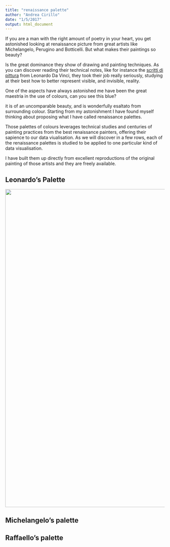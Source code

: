 ```yaml
---
title: "renaissance palette"
author: "Andrea Cirillo"
date: "1/5/2017"
output: html_document
---
```


If you are a man with the right amount of poetry in your heart, you get astonished looking at renaissance picture from great artists like Michelangelo, Perugino and Botticelli. But what makes their paintings so beauty? 

Is the great dominance they show of drawing and painting techniques. As you can discover reading their technical notes, like for instance the  [scritti di pittura]() from Leonardo Da Vinci, they took their job really seriously, studying at their best how to better represent visible, and invisible, reality.

One of  the aspects have always astonished me have been the great maestria in the use of colours, can you see this blue?

[]()

it is of an uncomparable beauty, and is wonderfully esaltato from surrounding colour. Starting from my astonishment I have found myself thinking about proposing what I have called renaissance palettes.

Those palettes of colours leverages technical studies and centuries of painting practices from the best renaissance painters, offering their sapience to our data viualisation. As we will discover in a few rows, each of the renaissance palettes is studied to be applied to one particular kind of data visualisation.

I have built them up directly from excellent reproductions of the original painting of those artists and they are freely available.  

## Leonardo's Palette

<img src="images/vergine_delle_rocce.jpg" height="1000px"/>

## Michelangelo's palette

## Raffaello's palette
